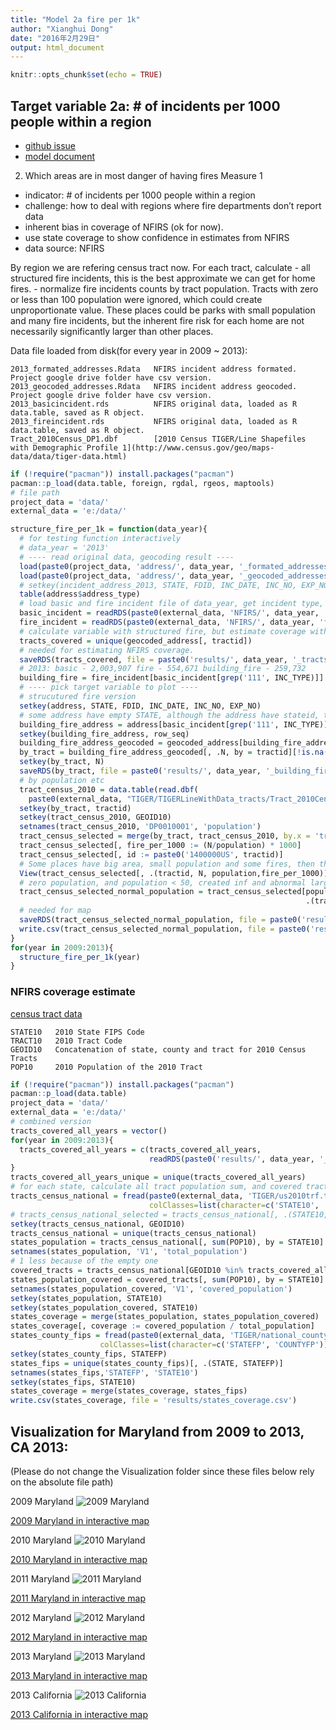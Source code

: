 ```yaml
---
title: "Model 2a fire per 1k"
author: "Xianghui Dong"
date: "2016年2月29日"
output: html_document
---
```


```r
knitr::opts_chunk$set(echo = TRUE)
```

## Target variable 2a: # of incidents per 1000 people within a region

- [github issue](https://github.com/home-fire-risk/smoke_alarm_models/issues/22)
- [model document](https://docs.google.com/document/d/1oJN-QwLVqFHOvrRNtW2KEAkNZ-PuFiqTwa8y3iXx1Sg/edit)

2) Which areas are in most danger of having fires
Measure 1
- indicator: # of incidents per 1000 people within a region
- challenge: how to deal with regions where fire departments don’t report data
- inherent bias in coverage of NFIRS (ok for now).
- use state coverage to show confidence in estimates from NFIRS
- data source: NFIRS

By region we are refering census tract now. 
For each tract, calculate
- all structured fire incidents, this is the best approximate we can get for home fires.
- normalize fire incidents counts by tract population. Tracts with zero or less than 100 population were ignored, which could create unproportionate value. These places could be parks with small population and many fire incidents, but the inherent fire risk for each home are not necessarily significantly larger than other places.

Data file loaded from disk(for every year in 2009 ~ 2013):

    2013_formated_addresses.Rdata   NFIRS incident address formated. Project google drive folder have csv version.
    2013_geocoded_addresses.Rdata   NFIRS incident address geocoded. Project google drive folder have csv version.
    2013_basicincident.rds          NFIRS original data, loaded as R data.table, saved as R object.
    2013_fireincident.rds           NFIRS original data, loaded as R data.table, saved as R object.
    Tract_2010Census_DP1.dbf        [2010 Census TIGER/Line Shapefiles with Demographic Profile 1](http://www.census.gov/geo/maps-data/data/tiger-data.html)

```r
if (!require("pacman")) install.packages("pacman")
pacman::p_load(data.table, foreign, rgdal, rgeos, maptools)
# file path
project_data = 'data/'
external_data = 'e:/data/'

structure_fire_per_1k = function(data_year){
  # for testing function interactively
  # data_year = '2013'
  # ---- read original data, geocoding result ----
  load(paste0(project_data, 'address/', data_year, '_formated_addresses.Rdata')) # variable name: address, 21 columns
  load(paste0(project_data, 'address/', data_year, '_geocoded_addresses.Rdata')) # variable name: geocoded_address, 13 columns for 2012
  # setkey(incident_address_2013, STATE, FDID, INC_DATE, INC_NO, EXP_NO)
  table(address$address_type)
  # load basic and fire incident file of data_year, get incident type, link to row_seq, get location
  basic_incident = readRDS(paste0(external_data, 'NFIRS/', data_year, 'basicincident.rds'))
  fire_incident = readRDS(paste0(external_data, 'NFIRS/', data_year, 'fireincident.rds'))
  # calculate variable with structured fire, but estimate coverage with all incidents.
  tracts_covered = unique(geocoded_address[, tractid])
  # needed for estimating NFIRS coverage.
  saveRDS(tracts_covered, file = paste0('results/', data_year, '_tracts_covered.rds'))
  # 2013: basic - 2,003,907 fire - 554,671 building_fire - 259,732
  building_fire = fire_incident[basic_incident[grep('111', INC_TYPE)]]
  # ---- pick target variable to plot ----
  # strucutured fire version
  setkey(address, STATE, FDID, INC_DATE, INC_NO, EXP_NO)
  # some address have empty STATE, although the address have stateid, the NA caused problem in left join? though they will dissappear when joined again by row_seq
  building_fire_address = address[basic_incident[grep('111', INC_TYPE)]]
  setkey(building_fire_address, row_seq)
  building_fire_address_geocoded = geocoded_address[building_fire_address][!is.na(row_seq)]
  by_tract = building_fire_address_geocoded[, .N, by = tractid][!is.na(tractid)]
  setkey(by_tract, N)
  saveRDS(by_tract, file = paste0('results/', data_year, '_building_fire_per_1k.rds'))
  # by population etc
  tract_census_2010 = data.table(read.dbf(
    paste0(external_data, "TIGER/TIGERLineWithData_tracts/Tract_2010Census_DP1.dbf"), as.is = TRUE))
  setkey(by_tract, tractid)
  setkey(tract_census_2010, GEOID10)
  setnames(tract_census_2010, 'DP0010001', 'population')
  tract_census_selected = merge(by_tract, tract_census_2010, by.x = 'tractid', by.y = 'GEOID10' )
  tract_census_selected[, fire_per_1000 := (N/population) * 1000]
  tract_census_selected[, id := paste0('1400000US', tractid)]
  # Some places have big area, small population and some fires, then the factor is abnormally large. 
  View(tract_census_selected[, .(tractid, N, population,fire_per_1000)])
  # zero population, and population < 50, created inf and abnormal large number
  tract_census_selected_normal_population = tract_census_selected[population > 100, 
                                                                  .(tractid, id, N, population,fire_per_1000)]
  # needed for map
  saveRDS(tract_census_selected_normal_population, file = paste0('results/', data_year, '_tract_population_fire.rds'))
  write.csv(tract_census_selected_normal_population, file = paste0('results/', data_year, '_tract_building_fire_per_1k.csv'))
}
for(year in 2009:2013){
  structure_fire_per_1k(year)
}

```

### NFIRS coverage estimate
[census tract data](https://www.census.gov/geo/maps-data/data/tract_rel_layout.html)

    STATE10   2010 State FIPS Code
    TRACT10   2010 Tract Code
    GEOID10   Concatenation of state, county and tract for 2010 Census Tracts 
    POP10     2010 Population of the 2010 Tract
    
```r
if (!require("pacman")) install.packages("pacman")
pacman::p_load(data.table)
project_data = 'data/'
external_data = 'e:/data/'
# combined version
tracts_covered_all_years = vector()
for(year in 2009:2013){
  tracts_covered_all_years = c(tracts_covered_all_years, 
                               readRDS(paste0('results/', data_year, '_tracts_covered.rds')))
}
tracts_covered_all_years_unique = unique(tracts_covered_all_years)
# for each state, calculate all tract population sum, and covered tract population sum.
tracts_census_national = fread(paste0(external_data, 'TIGER/us2010trf.txt'), 
                               colClasses=list(character=c('STATE10', 'GEOID10')))
# tracts_census_national_selected = tracts_census_national[, .(STATE10, GEOID10, POP10)]
setkey(tracts_census_national, GEOID10)
tracts_census_national = unique(tracts_census_national)
states_population = tracts_census_national[, sum(POP10), by = STATE10]
setnames(states_population, 'V1', 'total_population')
# 1 less because of the empty one
covered_tracts = tracts_census_national[GEOID10 %in% tracts_covered_all_years_unique,]
states_population_covered = covered_tracts[, sum(POP10), by = STATE10]
setnames(states_population_covered, 'V1', 'covered_population')
setkey(states_population, STATE10)
setkey(states_population_covered, STATE10)
states_coverage = merge(states_population, states_population_covered)
states_coverage[, coverage := covered_population / total_population]
states_county_fips = fread(paste0(external_data, 'TIGER/national_county.txt'),
                    colClasses=list(character=c('STATEFP', 'COUNTYFP')))
setkey(states_county_fips, STATEFP)
states_fips = unique(states_county_fips)[, .(STATE, STATEFP)]
setnames(states_fips,'STATEFP', 'STATE10')
setkey(states_fips, STATE10)
states_coverage = merge(states_coverage, states_fips)
write.csv(states_coverage, file = 'results/states_coverage.csv')
```

## Visualization for Maryland from 2009 to 2013, CA 2013:
(Please do not change the Visualization folder since these files below rely on the absolute file path)

2009 Maryland
![2009 Maryland](https://raw.githubusercontent.com/home-fire-risk/smoke_alarm_models/master/model_2a_incidents_per_1k_people/Visualization/2009_MD_fire_per_1k.png)

[2009 Maryland in interactive map](https://cdn.rawgit.com/home-fire-risk/smoke_alarm_models/master/model_2a_incidents_per_1k_people/Visualization/2009_MD.html)

2010 Maryland
![2010 Maryland](https://raw.githubusercontent.com/home-fire-risk/smoke_alarm_models/master/model_2a_incidents_per_1k_people/Visualization/2010_MD_fire_per_1k.png)

[2010 Maryland in interactive map](https://cdn.rawgit.com/home-fire-risk/smoke_alarm_models/master/model_2a_incidents_per_1k_people/Visualization/2010_MD.html)

2011 Maryland
![2011 Maryland](https://raw.githubusercontent.com/home-fire-risk/smoke_alarm_models/master/model_2a_incidents_per_1k_people/Visualization/2011_MD_fire_per_1k.png)

[2011 Maryland in interactive map](https://cdn.rawgit.com/home-fire-risk/smoke_alarm_models/master/model_2a_incidents_per_1k_people/Visualization/2011_MD.html)

2012 Maryland
![2012 Maryland](https://raw.githubusercontent.com/home-fire-risk/smoke_alarm_models/master/model_2a_incidents_per_1k_people/Visualization/2012_MD_fire_per_1k.png)

[2012 Maryland in interactive map](https://cdn.rawgit.com/home-fire-risk/smoke_alarm_models/master/model_2a_incidents_per_1k_people/Visualization/2012_MD.html)

2013 Maryland
![2013 Maryland](https://raw.githubusercontent.com/home-fire-risk/smoke_alarm_models/master/model_2a_incidents_per_1k_people/Visualization/2013_MD_fire_per_1k.png)

[2013 Maryland in interactive map](https://cdn.rawgit.com/home-fire-risk/smoke_alarm_models/master/model_2a_incidents_per_1k_people/Visualization/2013_MD.html)

2013 California
![2013 California](https://raw.githubusercontent.com/home-fire-risk/smoke_alarm_models/master/model_2a_incidents_per_1k_people/Visualization/2013_CA_fire_per_1k.png)

[2013 California in interactive map](https://cdn.rawgit.com/home-fire-risk/smoke_alarm_models/master/model_2a_incidents_per_1k_people/Visualization/2013_CA.html)